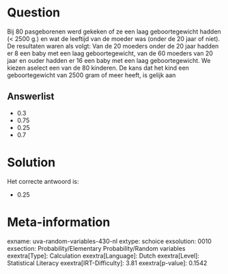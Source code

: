 Question
========

Bij 80 pasgeborenen werd gekeken of ze een laag geboortegewicht hadden
(\< 2500 g.) en wat de leeftijd van de moeder was (onder de 20 jaar of
niet). De resultaten waren als volgt: Van de 20 moeders onder de 20 jaar
hadden er 8 een baby met een laag geboortegewicht, van de 60 moeders van
20 jaar en ouder hadden er 16 een baby met een laag geboortegewicht. We
kiezen aselect een van de 80 kinderen. De kans dat het kind een
geboortegewicht van 2500 gram of meer heeft, is gelijk aan


Answerlist
----------

* 0.3
* 0.75
* 0.25
* 0.7

Solution
========

Het correcte antwoord is: 

* 0.25

Meta-information
================
exname: uva-random-variables-430-nl
extype: schoice
exsolution: 0010
exsection: Probability/Elementary Probability/Random variables
exextra[Type]: Calculation
exextra[Language]: Dutch
exextra[Level]: Statistical Literacy
exextra[IRT-Difficulty]: 3.81
exextra[p-value]: 0.1542
